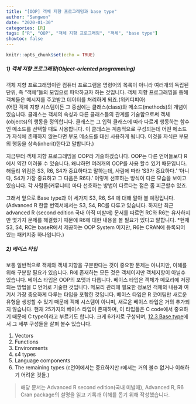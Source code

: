 ```yaml
---
title: "[OOP] 객체 지향 프로그래밍과 base type"
author: "Sangwon"
date: "2020-01-30"
categories: [R]
tags: ["R", "OOP", "객체 지향 프로그래밍", "객체", "base type"]
showtoc: false
---
```


```r
knitr::opts_chunk$set(echo = TRUE)
```


##### 1) 객체 지향 프로그래밍(Object-oriented programming)
객체 지향 프로그래밍이란 컴퓨터 프로그램을 명령어의 목록이 아니라 여러개의 독립된 단위, 즉 "객체"들의 모임으로 파악하고자 하는 것입니다. 객체 지향 프로그래밍을 통해 객체들은 메시지를 주고받고 데이터를 처리하게 되죠.(위키디피아)  
(어떤 객체 지향 시스템이든 그 중심에는 클래스(class)와 메소드(methods)의 개념이 있습니다. 클래스는 객체의 속성과 다른 클래스들의 관계를 기술함으로써 객체(objects)의 행동을 정의합니다. 클래스는 그 입력 클래스에 따라 다르게 행동하는 함수인 메소드를 선택할 때도 사용합니다. 이 클래스는 계층적으로 구성되는데 어떤 메소드가 자식에 존재하지 않는다면 부모 메소드를 대신 사용하게 됩니다. 이것을 자식은 부모의 행동을 상속(inherit)한다고 말합니다.)

지금부터 객체 지향 프로그래밍을 OOP라 기술하겠습니다. OOP는 다른 언어들보다 R에서 약간 어려울 수 있습니다. 왜냐하면 여러개의 OOP를 사용 할수 있기 때문입니다. 해들리 위컴은 S3, R6, S4가 중요하다고 말하는데, 사람에 따라 'S3가 중요하다.' '아니다, S4가 가장 중요하고 그 다음은 R6다.' 이렇게 선호하는 방식이 다른 모습을 보이고 있습니다. 각 사람들(커뮤니티) 마다 선호하는 방법이 다르다는 점은 좀 피곤할수 있죠. 

그래서 앞으로 Base type과 이 세가지 S3, R6, S4 에 대해 알아 볼 예정입니다.(Advanced R 한글 번역서에서는 S3, S4, RC를 다루고 있습니다. 하지만 최근 advanced R (second edition 국내 아직 미발매) 문서를 따르면 RC와 R6는 유사하지만 몇가지 문제를 해결했기 때문에 R6에 대한 내용을 볼 필요가 있다고 말합니다. *현재 S3, S4, RC는 baseR에서 제공하는 OOP System 이지만, R6는 CRAN에 등록되어 있는 패키지중 하나입니다.)

##### 2) 베이스 타입
보통 일반적으로 객체와 객체 지향을 구분한다는 것이 중요한 문제는 아니지만, 이해를 위해 구분할 필요가 있습니다. R에 존재하는 모든 것은 객체이지만 객체지향이 아닐수 있습니다. 
베이스 타입은 OOP의 포맷과 다릅니다. 베이스 타입은 객체가 메모리에 저장되는 방법을 C 언어로 기술한 것입니다. 메모리 관리에 필요한 정보인 객체의 내용과 여기서 가장 중요하게 다루는 타입을 포함한 것입니다. 베이스 타입은 R 코어팀만 새로운 유형을 생성할 수 있기 때문에 객체 시스템이 아니며, 새로운 베이스 타입은 거의 추가되지 않습니다.
현재 25가지의 베이스 타입이 존재하며, 이 타입들은 C code에서 중요하기 때문에 C type이라고 부르기도 합니다. 크게 6가지로 구성되며, [12.3 Base type](https://adv-r.hadley.nz/base-types.html#base-types-2)에서 그 세부 구성들을 살펴 볼수 있습니다.

1. Vectors
2. Functions
3. Environments
4. s4 types
5. Language components
6. The remaining types (c언어에서는 중요하지만 r에서는 거의 볼수 없거나 이해하기 어려운 것들.) 

> 해당 문서는 Advanced R second edition(국내 미발매), Advanced R, R6 Cran package의 설명을 읽고 기록과 이해를 돕기 위해 작성했습니다.